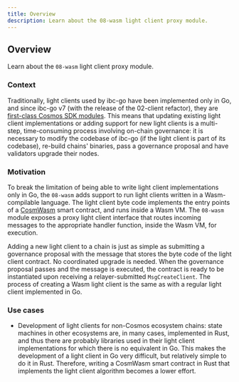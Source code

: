 ```yaml
---
title: Overview
description: Learn about the 08-wasm light client proxy module.
---
```

## Overview

Learn about the `08-wasm` light client proxy module.

### Context

Traditionally, light clients used by ibc-go have been implemented only in Go, and since ibc-go v7 (with the release of the 02-client refactor), they are [first-class Cosmos SDK modules](/docs/ibc/v10.1.x/architecture/adr-010-light-clients-as-sdk-modules). This means that updating existing light client implementations or adding support for new light clients is a multi-step, time-consuming process involving on-chain governance: it is necessary to modify the codebase of ibc-go (if the light client is part of its codebase), re-build chains' binaries, pass a governance proposal and have validators upgrade their nodes.

### Motivation

To break the limitation of being able to write light client implementations only in Go, the `08-wasm` adds support to run light clients written in a Wasm-compilable language. The light client byte code implements the entry points of a [CosmWasm](https://docs.cosmwasm.com/docs/) smart contract, and runs inside a Wasm VM. The `08-wasm` module exposes a proxy light client interface that routes incoming messages to the appropriate handler function, inside the Wasm VM, for execution.

Adding a new light client to a chain is just as simple as submitting a governance proposal with the message that stores the byte code of the light client contract. No coordinated upgrade is needed. When the governance proposal passes and the message is executed, the contract is ready to be instantiated upon receiving a relayer-submitted `MsgCreateClient`. The process of creating a Wasm light client is the same as with a regular light client implemented in Go.

### Use cases

* Development of light clients for non-Cosmos ecosystem chains: state machines in other ecosystems are, in many cases, implemented in Rust, and thus there are probably libraries used in their light client implementations for which there is no equivalent in Go. This makes the development of a light client in Go very difficult, but relatively simple to do it in Rust. Therefore, writing a CosmWasm smart contract in Rust that implements the light client algorithm becomes a lower effort.
